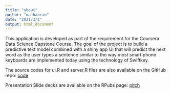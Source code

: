 ```yaml
---
title: "about"
author: "ma-haoran"
date: "2021/3/1"
output: html_document
---
```



This application is developed as part of the requirement for the Coursera Data Science Capstone Course. The goal of the project is to build a predictive text model combined with a shiny app UI that will predict the next word as the user types a sentence similar to the way most smart phone keyboards are implemented today using the technology of Swiftkey.


The source codes for ui.R and server.R files are also available on the GitHub repo: [code](https://github.com/ma-haoran/nextword_prediction)

Presentation Slide decks are available on the RPubs page: 
[pitch](https://rpubs.com/ma-haoran/730694)